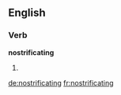 ==English==

===Verb===
'''nostrificating'''

# {{present participle of|nostrificate}}

[[de:nostrificating]]
[[fr:nostrificating]]